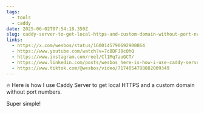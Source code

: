 ```yaml
---
tags:
  - tools
  - caddy
date: 2025-06-02T07:54:18.350Z
slug: caddy-server-to-get-local-https-and-custom-domain-without-port-numbers
links:
  - https://x.com/wesbos/status/1600145790692900864
  - https://www.youtube.com/watch?v=7cBDFJ8cQhQ
  - https://www.instagram.com/reel/Cl1Mq7auGCT/
  - https://www.linkedin.com/posts/wesbos_here-is-how-i-use-caddy-server-to-get-activity-7005912121821585408-yTIC/
  - https://www.tiktok.com/@wesbos/video/7174054788882009349
---
```


🔥 Here is how I use Caddy Server to get local HTTPS and a custom domain without port numbers. 

Super simple!
